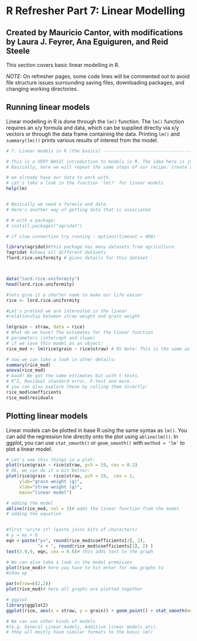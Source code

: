 # R Refresher Part 7: Linear Modelling

## Created by Mauricio Cantor, with modifications by Laura J. Feyrer, Ana Eguiguren, and Reid Steele

This section covers basic linear modelling in R.

*NOTE:* On refresher pages, some code lines will be commented out to avoid file structure issues surrounding saving files, downloading packages, and changing working directories.

## Running linear models

Linear modelling in R is done through the `lm()` function. The `lm()` function requires an x/y formula and data, which can be supplied directly via x/y vectors or through the data frame containing the data. Printing `lm()` and `summary(lm())` prints various results of interest from the model.

```r

# 7. Linear models in R (the basics) --------------------------------------

# This is a VERY BASIC introduction to models in R. The idea here is just to illustrate how we create models, explore and plot them. We will cover statistical and biological details in the next classes and tutorials.
# Basically, here we will repeat the same steps of our recipe: create an object, explore it with indexing tools, apply few functions.

# we already have our data to work with.
# Let's take a look in the function 'lm()' for linear models
help(lm)


# Basically we need a formula and data. 
# Here's another way of getting data that is associated

# # with a package:
# install.packages("agridat")

# if slow connection try running : options(timeout = 400)

library(agridat)#this package has many datasets from agriculture
?agridat #shows all different datasets
?lord.rice.uniformity # gives details for this dataset



data("lord.rice.uniformity")
head(lord.rice.uniformity)

#lets give it a shorter name to make our life easier
rice <- lord.rice.uniformity

#Let's pretend we are interested in the linear 
#relationship between straw weight and grain weight

lm(grain ~ straw, data = rice)
# What do we have? The estimates for the linear function 
# parameters (intercept and slope)
# if we save this model as an object:
rice_mod <- lm(rice$grain ~ rice$straw) # RS Note: This is the same as lm(grain ~ straw, data = rice)

# now we can take a look in other details:
summary(rice_mod)
anova(rice_mod)
# Good! We got the same estimates but with t-tests, 
# R^2, Residual standard error, F-test and more..
# you can also explore these by calling them directly:
rice_mod$coefficients
rice_mod$residuals

```

## Plotting linear models

Linear models can be plotted in base R using the same syntax as `lm()`. You can add the regression line directly onto the plot using `abline(lm())`. In ggplot, you can use `stat_smooth()` or `geom_smooth()` with `method = 'lm'` to plot a linear model.

```r
# Let's see this things in a plot:
plot(rice$grain ~ rice$straw, pch = 19, cex = 0.2)
# Ok, we can do it a bit better:
plot(rice$grain ~ rice$straw, pch = 19,  cex = 1,
     ylab="grain weight (g)", 
     xlab="straw weight (g)",
     main="linear model")

# adding the model
abline(rice_mod, col = 2)# adds the linear function from the model
# adding the equation


#first "write it" (paste joins bits of characters)
# y = mx + b
eqn <-paste("y=", round(rice_mod$coefficients[2], 2),
            "x + ", round(rice_mod$coefficients[1], 2) )
text(3.9,9, eqn, cex = 0.6)# this adds text to the graph

# We can also take a look in the model premisses
plot(rice_mod)# here you have to hit enter for new graphs to 
#show up

par(mfrow=c(2,2))
plot(rice_mod)# here all graphs are plotted together

# ggplot
library(ggplot2)
ggplot(rice, aes(x = straw, y = grain)) + geom_point() + stat_smooth(method = 'lm')

# We can use other kinds of models 
#(e.g. General Linear models, Additive linear models etc). 
# they all mostly have similar formats to the basic lm()

```
